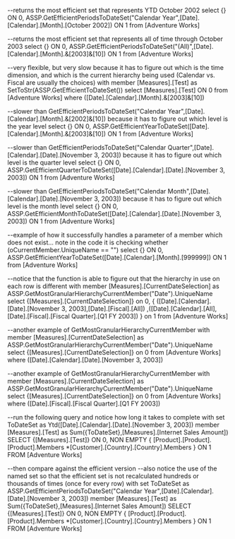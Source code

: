 --returns the most efficient set that represents YTD October 2002
select {} ON 0,
ASSP.GetEfficientPeriodsToDateSet("Calendar Year",[Date].[Calendar].[Month].[October 2002])
ON 1
from [Adventure Works]

--returns the most efficient set that represents all of time through October 2003
select {} ON 0,
ASSP.GetEfficientPeriodsToDateSet("(All)",[Date].[Calendar].[Month].&[2003]&[10])
ON 1
from [Adventure Works]


--very flexible, but very slow because it has to figure out which is the time dimension, and which is the current hierarchy being used (Calendar vs. Fiscal are usually the choices)
with
member [Measures].[Test] as SetToStr(ASSP.GetEfficientToDateSet())
select [Measures].[Test] ON 0
from [Adventure Works]
where ([Date].[Calendar].[Month].&[2003]&[10])

--slower than GetEfficientPeriodsToDateSet("Calendar Year",[Date].[Calendar].[Month].&[2002]&[10]) because it has to figure out which level is the year level
select {} ON 0,
ASSP.GetEfficientYearToDateSet([Date].[Calendar].[Month].&[2003]&[10])
ON 1
from [Adventure Works]

--slower than GetEfficientPeriodsToDateSet("Calendar Quarter",[Date].[Calendar].[Date].[November 3, 2003]) because it has to figure out which level is the quarter level
select {} ON 0,
ASSP.GetEfficientQuarterToDateSet([Date].[Calendar].[Date].[November 3, 2003])
ON 1
from [Adventure Works]

--slower than GetEfficientPeriodsToDateSet("Calendar Month",[Date].[Calendar].[Date].[November 3, 2003]) because it has to figure out which level is the month level
select {} ON 0,
ASSP.GetEfficientMonthToDateSet([Date].[Calendar].[Date].[November 3, 2003])
ON 1
from [Adventure Works]

--example of how it successfully handles a parameter of a member which does not exist... note in the code it is checking whether (oCurrentMember.UniqueName == "")
select {} ON 0,
ASSP.GetEfficientYearToDateSet([Date].[Calendar].[Month].[999999])
ON 1
from [Adventure Works]

--notice that the function is able to figure out that the hierarchy in use on each row is different
with
member [Measures].[CurrentDateSelection] as ASSP.GetMostGranularHierarchyCurrentMember("Date").UniqueName
select {[Measures].[CurrentDateSelection]} on 0,
{
 ([Date].[Calendar].[Date].[November 3, 2003],[Date].[Fiscal].[All])
,([Date].[Calendar].[All],[Date].[Fiscal].[Fiscal Quarter].[Q1 FY 2003])
} on 1
from [Adventure Works]

--another example of GetMostGranularHierarchyCurrentMember
with
member [Measures].[CurrentDateSelection] as ASSP.GetMostGranularHierarchyCurrentMember("Date").UniqueName
select {[Measures].[CurrentDateSelection]} on 0
from [Adventure Works]
where ([Date].[Calendar].[Date].[November 3, 2003])

--another example of GetMostGranularHierarchyCurrentMember
with
member [Measures].[CurrentDateSelection] as ASSP.GetMostGranularHierarchyCurrentMember("Date").UniqueName
select {[Measures].[CurrentDateSelection]} on 0
from [Adventure Works]
where ([Date].[Fiscal].[Fiscal Quarter].[Q1 FY 2003])

--run the following query and notice how long it takes to complete
with
set ToDateSet as Ytd([Date].[Calendar].[Date].[November 3, 2003])
member [Measures].[Test] as Sum({ToDateSet},[Measures].[Internet Sales Amount])
SELECT {[Measures].[Test]} ON 0,
NON EMPTY {
 [Product].[Product].[Product].Members
 *[Customer].[Country].[Country].Members
} ON 1
FROM [Adventure Works]

--then compare against the efficient version
--also notice the use of the named set so that the efficient set is not recalculated hundreds or thousands of times (once for every row)
with
set ToDateSet as ASSP.GetEfficientPeriodsToDateSet("Calendar Year",[Date].[Calendar].[Date].[November 3, 2003])
member [Measures].[Test] as Sum({ToDateSet},[Measures].[Internet Sales Amount])
SELECT {[Measures].[Test]} ON 0,
NON EMPTY {
 [Product].[Product].[Product].Members
 *[Customer].[Country].[Country].Members
} ON 1
FROM [Adventure Works]